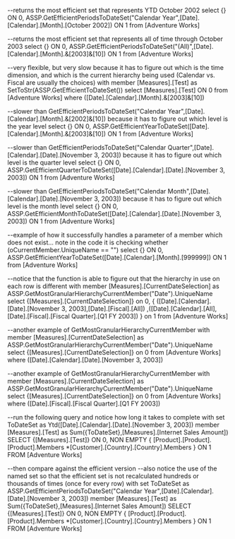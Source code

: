 --returns the most efficient set that represents YTD October 2002
select {} ON 0,
ASSP.GetEfficientPeriodsToDateSet("Calendar Year",[Date].[Calendar].[Month].[October 2002])
ON 1
from [Adventure Works]

--returns the most efficient set that represents all of time through October 2003
select {} ON 0,
ASSP.GetEfficientPeriodsToDateSet("(All)",[Date].[Calendar].[Month].&[2003]&[10])
ON 1
from [Adventure Works]


--very flexible, but very slow because it has to figure out which is the time dimension, and which is the current hierarchy being used (Calendar vs. Fiscal are usually the choices)
with
member [Measures].[Test] as SetToStr(ASSP.GetEfficientToDateSet())
select [Measures].[Test] ON 0
from [Adventure Works]
where ([Date].[Calendar].[Month].&[2003]&[10])

--slower than GetEfficientPeriodsToDateSet("Calendar Year",[Date].[Calendar].[Month].&[2002]&[10]) because it has to figure out which level is the year level
select {} ON 0,
ASSP.GetEfficientYearToDateSet([Date].[Calendar].[Month].&[2003]&[10])
ON 1
from [Adventure Works]

--slower than GetEfficientPeriodsToDateSet("Calendar Quarter",[Date].[Calendar].[Date].[November 3, 2003]) because it has to figure out which level is the quarter level
select {} ON 0,
ASSP.GetEfficientQuarterToDateSet([Date].[Calendar].[Date].[November 3, 2003])
ON 1
from [Adventure Works]

--slower than GetEfficientPeriodsToDateSet("Calendar Month",[Date].[Calendar].[Date].[November 3, 2003]) because it has to figure out which level is the month level
select {} ON 0,
ASSP.GetEfficientMonthToDateSet([Date].[Calendar].[Date].[November 3, 2003])
ON 1
from [Adventure Works]

--example of how it successfully handles a parameter of a member which does not exist... note in the code it is checking whether (oCurrentMember.UniqueName == "")
select {} ON 0,
ASSP.GetEfficientYearToDateSet([Date].[Calendar].[Month].[999999])
ON 1
from [Adventure Works]

--notice that the function is able to figure out that the hierarchy in use on each row is different
with
member [Measures].[CurrentDateSelection] as ASSP.GetMostGranularHierarchyCurrentMember("Date").UniqueName
select {[Measures].[CurrentDateSelection]} on 0,
{
 ([Date].[Calendar].[Date].[November 3, 2003],[Date].[Fiscal].[All])
,([Date].[Calendar].[All],[Date].[Fiscal].[Fiscal Quarter].[Q1 FY 2003])
} on 1
from [Adventure Works]

--another example of GetMostGranularHierarchyCurrentMember
with
member [Measures].[CurrentDateSelection] as ASSP.GetMostGranularHierarchyCurrentMember("Date").UniqueName
select {[Measures].[CurrentDateSelection]} on 0
from [Adventure Works]
where ([Date].[Calendar].[Date].[November 3, 2003])

--another example of GetMostGranularHierarchyCurrentMember
with
member [Measures].[CurrentDateSelection] as ASSP.GetMostGranularHierarchyCurrentMember("Date").UniqueName
select {[Measures].[CurrentDateSelection]} on 0
from [Adventure Works]
where ([Date].[Fiscal].[Fiscal Quarter].[Q1 FY 2003])

--run the following query and notice how long it takes to complete
with
set ToDateSet as Ytd([Date].[Calendar].[Date].[November 3, 2003])
member [Measures].[Test] as Sum({ToDateSet},[Measures].[Internet Sales Amount])
SELECT {[Measures].[Test]} ON 0,
NON EMPTY {
 [Product].[Product].[Product].Members
 *[Customer].[Country].[Country].Members
} ON 1
FROM [Adventure Works]

--then compare against the efficient version
--also notice the use of the named set so that the efficient set is not recalculated hundreds or thousands of times (once for every row)
with
set ToDateSet as ASSP.GetEfficientPeriodsToDateSet("Calendar Year",[Date].[Calendar].[Date].[November 3, 2003])
member [Measures].[Test] as Sum({ToDateSet},[Measures].[Internet Sales Amount])
SELECT {[Measures].[Test]} ON 0,
NON EMPTY {
 [Product].[Product].[Product].Members
 *[Customer].[Country].[Country].Members
} ON 1
FROM [Adventure Works]